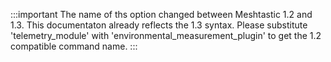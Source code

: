 :::important
The name of ths option changed between Meshtastic 1.2 and 1.3. This documentaton already reflects the 1.3 syntax. Please substitute 'telemetry_module' with 'environmental_measurement_plugin' to get the 1.2 compatible command name.
:::
